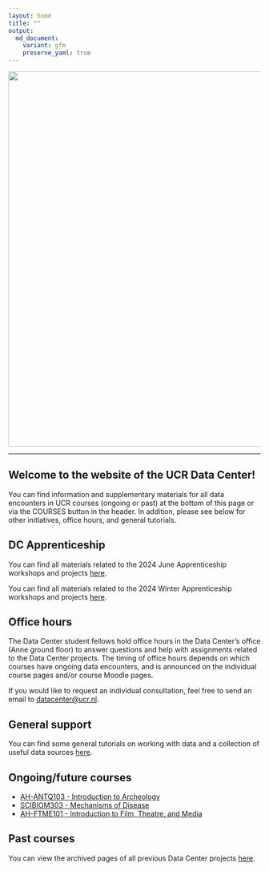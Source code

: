 ```yaml
---
layout: home
title: ""
output:
  md_document:
    variant: gfm
    preserve_yaml: true
---
```


<img src="assets/img/DC_logo.png" width="750" class="center"/>

---

## Welcome to the website of the UCR Data Center!

You can find information and supplementary materials for all data encounters in UCR courses (ongoing or past) at the bottom of this page or via the COURSES button in the header.
In addition, please see below for other initiatives, office hours, and general tutorials.

## DC Apprenticeship

You can find all materials related to the 2024 June Apprenticeship workshops and projects [here](apprenticeship2).

You can find all materials related to the 2024 Winter Apprenticeship workshops and projects [here](apprenticeship).

## Office hours

The Data Center student fellows hold office hours in the Data Center's office (Anne ground floor) to answer questions and help with assignments related to the Data Center projects.
The timing of office hours depends on which courses have ongoing data encounters, and is announced on the individual course pages and/or course Moodle pages.

If you would like to request an individual consultation, feel free to send an email to [datacenter@ucr.nl](mailto:datacenter@ucr.nl).

## General support

You can find some general tutorials on working with data and a collection of useful data sources [here](tutorial).

## Ongoing/future courses

* [AH-ANTQ103 - Introduction to Archeology](AH-ANTQ103)
* [SCIBIOM303 - Mechanisms of Disease](SCIBIOM303)
* [AH-FTME101 - Introduction to Film, Theatre, and Media](AH-FTME101)

## Past courses

You can view the archived pages of all previous Data Center projects [here](archive).